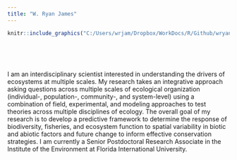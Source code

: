 ```yaml
---
title: "W. Ryan James"
---
```



```r
knitr::include_graphics("C:/Users/wrjam/Dropbox/WorkDocs/R/Github/wryanjames.github.io/JamesBonefish.png")   
```

<p>&nbsp;</p>
<p>&nbsp;</p>

I am an interdisciplinary scientist interested in understanding the drivers of ecosystems at multiple scales. My research takes an integrative approach asking questions across multiple scales of ecological organization (individual-, population-, community-, and system-level) using a combination of field, experimental, and modeling approaches to test theories across multiple disciplines of ecology. The overall goal of my research is to develop a predictive framework to determine the response of biodiversity, fisheries, and ecosystem function to spatial variability in biotic and abiotic factors and future change to inform effective conservation strategies. I am currently a Senior Postdoctoral Research Associate in the Institute of the Environment at Florida International University.

